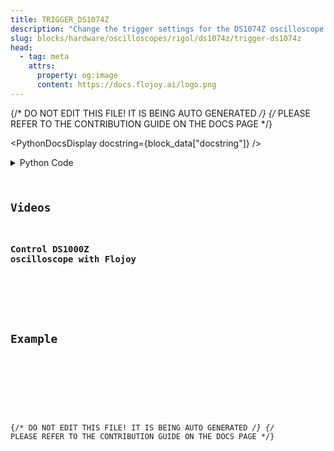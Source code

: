 ```yaml
---
title: TRIGGER_DS1074Z
description: "Change the trigger settings for the DS1074Z oscilloscope."
slug: blocks/hardware/oscilloscopes/rigol/ds1074z/trigger-ds1074z
head:
  - tag: meta
    attrs:
      property: og:image
      content: https://docs.flojoy.ai/logo.png
---
```


{/* DO NOT EDIT THIS FILE! IT IS BEING AUTO GENERATED */}
{/* PLEASE REFER TO THE CONTRIBUTION GUIDE ON THE DOCS PAGE */}


<PythonDocsDisplay docstring={block_data["docstring"]} />
<details>
<summary>Python Code</summary>



<Code code={pythonCode} lang="py" wrap theme="dracula" />

[Find this Flojoy Block on GitHub](https://github.com/flojoy-ai/blocks/blob/main/blocks/HARDWARE/OSCILLOSCOPES/RIGOL/DS1074Z/TRIGGER_DS1074Z/TRIGGER_DS1074Z.py)

</details>

## Videos


### Control DS1000Z oscilloscope with Flojoy

<div className="not-content">
  <YouTube id="https://www.youtube.com/watch?v=Bl0DrvaOtgI" />
</div>

## Example


<GetHelpWidget />


<AppDisplay app={app} blockName="TRIGGER_DS1074Z" client:visible />


<Example />

{/* DO NOT EDIT THIS FILE! IT IS BEING AUTO GENERATED */}
{/* PLEASE REFER TO THE CONTRIBUTION GUIDE ON THE DOCS PAGE */}
